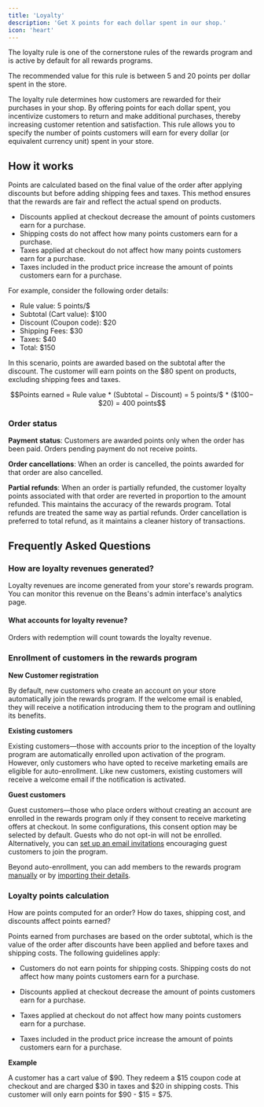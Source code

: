 ```yaml
---
title: 'Loyalty'
description: 'Get X points for each dollar spent in our shop.'
icon: 'heart'
---
```


<Info>
  The loyalty rule is one of the cornerstone rules of the rewards program and is active by default for all rewards
  programs.
</Info>

<Tip>The recommended value for this rule is between 5 and 20 points per dollar spent in the store.</Tip>

The loyalty rule determines how customers are rewarded for their purchases in your shop.
By offering points for each dollar spent, you incentivize customers to return and make additional purchases,
thereby increasing customer retention and satisfaction.
This rule allows you to specify the number of points customers will
earn for every dollar (or equivalent currency unit) spent in your store.

## How it works

Points are calculated based on the final value of the order after applying discounts
but before adding shipping fees and taxes.
This method ensures that the rewards are fair and reflect the actual spend on products.

- Discounts applied at checkout decrease the amount of points customers earn for a purchase.
- Shipping costs do not affect how many points customers earn for a purchase.
- Taxes applied at checkout do not affect how many points customers earn for a purchase.
- Taxes included in the product price increase the amount of points customers earn for a purchase.

For example, consider the following order details:

- Rule value: 5 points/$
- Subtotal (Cart value): $100
- Discount (Coupon code): $20
- Shipping Fees: $30
- Taxes: $40
- Total: $150

In this scenario, points are awarded based on the subtotal after the discount.
The customer will earn points on the $80 spent on products, excluding shipping fees and taxes.

```math
Points earned = Rule value * (Subtotal − Discount) = 5 points/$ * ($100−$20) = 400 points
```

### Order status

**Payment status**: Customers are awarded points only when the order has been paid.
Orders pending payment do not receive points.

**Order cancellations**: When an order is cancelled, the points awarded for that order are also cancelled.

**Partial refunds**: When an order is partially refunded, the customer loyalty points associated with that order
are reverted in proportion to the amount refunded. This maintains the accuracy of the rewards program.
Total refunds are treated the same way as partial refunds.
Order cancellation is preferred to total refund, as it maintains a cleaner history of transactions.

## Frequently Asked Questions

### How are loyalty revenues generated?

Loyalty revenues are income generated from your store's rewards program. You can monitor
this revenue on the Beans's admin interface's analytics page.

#### What accounts for loyalty revenue?

Orders with redemption will count towards the loyalty revenue.

### Enrollment of customers in the rewards program

**New Customer registration**

By default, new customers who create an account on your store automatically join the rewards
program. If the welcome email is enabled, they will receive a notification introducing them
to the program and outlining its benefits.

**Existing customers**

Existing customers—those with accounts prior to the inception of the loyalty program are
automatically enrolled upon activation of the program. However, only customers who have
opted to receive marketing emails are eligible for auto-enrollment. Like new customers,
existing customers will receive a welcome email if the notification is activated.

**Guest customers**

Guest customers—those who place orders without creating an account are enrolled in the
rewards program only if they consent to receive marketing offers at checkout. In some
configurations, this consent option may be selected by default.
Guests who do not opt-in will not be enrolled. Alternatively, you can
[set up an email invitations](https://docs.trybeans.com/manage/admin/rules) encouraging
guest customers to join the program.

Beyond auto-enrollment, you can add members to the rewards program
[manually](https://docs.trybeans.com/manage/admin/members#add-a-member) or by
[importing their details](https://docs.trybeans.com/manage/admin/members#import-members).

### Loyalty points calculation

How are points computed for an order? How do taxes, shipping cost, and discounts affect points
earned?

Points earned from purchases are based on the order subtotal, which is the value of the order
after discounts have been applied and before taxes and shipping costs. The following guidelines apply:

- Customers do not earn points for shipping costs. Shipping costs do not affect how many
  points customers earn for a purchase.

- Discounts applied at checkout decrease the amount of points customers earn for a purchase.

- Taxes applied at checkout do not affect how many points customers earn for a purchase.

- Taxes included in the product price increase the amount of points customers earn for a purchase.

**Example**

A customer has a cart value of \$90. They redeem a \$15 coupon code at checkout and are charged
\$30 in taxes and \$20 in shipping costs. This customer will only earn points for \$90 - \$15 = \$75.
